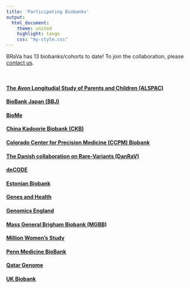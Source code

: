 ```yaml
---
title: 'Participating Biobanks'
output: 
  html_document:
    theme: united
    highlight: tango
    css: "my-style.css"
---
```


BRaVa has 13 biobanks/cohorts to date! To join the collaboration, please [contact us](mailto:bravaconsortium@gmail.com).

<br>

<div class="well">

#### [The Avon Longitudial Study of Parents and Children (ALSPAC)](http://www.bristol.ac.uk/alspac/)

#### [BioBank Japan (BBJ)](https://biobankjp.org/en/)

#### [BioMe](https://icahn.mssm.edu/research/ipm/programs/biome-biobank)

#### [China Kadoorie Biobank (CKB)](https://www.ckbiobank.org/site/)

#### [Colorado Center for Precision Medicine (CCPM) Biobank](https://medschool.cuanschutz.edu/cobiobank)

#### [The Danish collaboration on Rare-Variants (DanRaV)](https://ikm.ku.dk)

#### [deCODE](https://www.decode.com/)

#### [Estonian Biobank](https://genomics.ut.ee/en/content/estonian-biobank)

#### [Genes and Health](https://www.genesandhealth.org/)

#### [Genomics England](https://www.genomicsengland.co.uk/)

#### [Mass General Brigham Biobank (MGBB)](https://biobank.massgeneralbrigham.org/)

#### [Million Women's Study](http://www.millionwomenstudy.org/introduction/)

#### [Penn Medicine BioBank](https://pmbb.med.upenn.edu/)

#### [Qatar Genome](https://www.qatargenome.org.qa/)

#### [UK Biobank](https://www.ukbiobank.ac.uk/)
</div>
